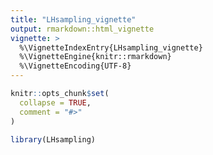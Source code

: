 ```yaml
---
title: "LHsampling_vignette"
output: rmarkdown::html_vignette
vignette: >
  %\VignetteIndexEntry{LHsampling_vignette}
  %\VignetteEngine{knitr::rmarkdown}
  %\VignetteEncoding{UTF-8}
---
```


```r
knitr::opts_chunk$set(
  collapse = TRUE,
  comment = "#>"
)
```

```r
library(LHsampling)
```
